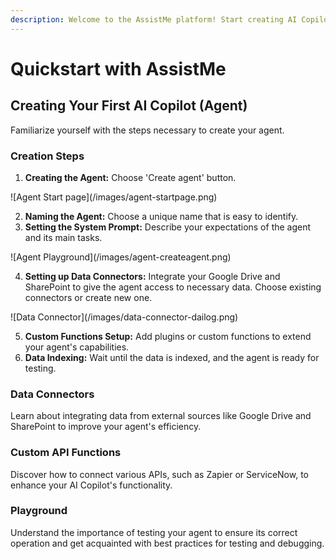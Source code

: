 ```yaml
---
description: Welcome to the AssistMe platform! Start creating AI Copilots for your business to enhance productivity and efficiency with our quick guide.
---
```


# Quickstart with AssistMe

## Creating Your First AI Copilot (Agent)

Familiarize yourself with the steps necessary to create your agent.
<Steps>

### Creation Steps

1. **Creating the Agent:** Choose 'Create agent' button.

<Frame>![Agent Start page](/images/agent-startpage.png)</Frame>

2. **Naming the Agent:** Choose a unique name that is easy to identify.
3. **Setting the System Prompt:** Describe your expectations of the agent and its main tasks.

<Frame>![Agent Playground](/images/agent-createagent.png)</Frame>

4. **Setting up Data Connectors:** Integrate your Google Drive and SharePoint to give the agent access to necessary data. Choose existing connectors or create new one.

<Frame>![Data Connector](/images/data-connector-dailog.png)</Frame>

5. **Custom Functions Setup:** Add plugins or custom functions to extend your agent's capabilities.
6. **Data Indexing:** Wait until the data is indexed, and the agent is ready for testing.

### Data Connectors

Learn about integrating data from external sources like Google Drive and SharePoint to improve your agent's efficiency.

### Custom API Functions

Discover how to connect various APIs, such as Zapier or ServiceNow, to enhance your AI Copilot's functionality.


### Playground

Understand the importance of testing your agent to ensure its correct operation and get acquainted with best practices for testing and debugging.


</Steps>


